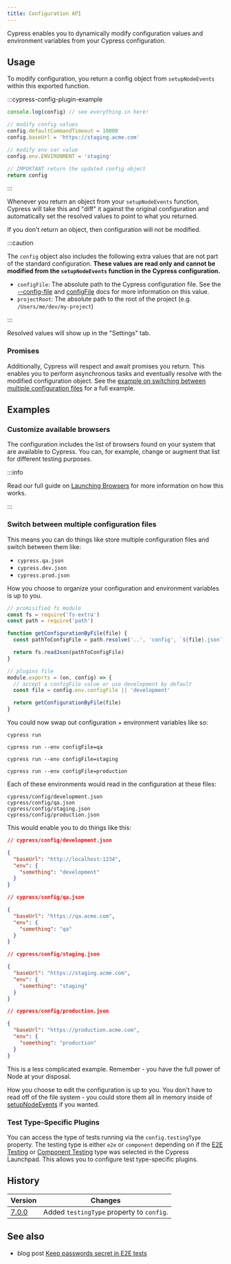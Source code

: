 ```yaml
---
title: Configuration API
---
```


Cypress enables you to dynamically modify configuration values and environment
variables from your Cypress configuration.

## Usage

<WarningSetupNodeEvents />

To modify configuration, you return a config object from `setupNodeEvents`
within this exported function.

:::cypress-config-plugin-example

```ts
console.log(config) // see everything in here!

// modify config values
config.defaultCommandTimeout = 10000
config.baseUrl = 'https://staging.acme.com'

// modify env var value
config.env.ENVIRONMENT = 'staging'

// IMPORTANT return the updated config object
return config
```

:::

Whenever you return an object from your `setupNodeEvents` function, Cypress will
take this and "diff" it against the original configuration and automatically set
the resolved values to point to what you returned.

If you don't return an object, then configuration will not be modified.

:::caution

The `config` object also includes the following extra values that are not part
of the standard configuration. **These values are read only and cannot be
modified from the `setupNodeEvents` function in the Cypress configuration.**

- `configFile`: The absolute path to the Cypress configuration file. See the
  [--config-file](/app/references/command-line#cypress-open) and
  [configFile](/app/references/module-api) docs for more information on this
  value.
- `projectRoot`: The absolute path to the root of the project (e.g.
  `/Users/me/dev/my-project`)

:::

Resolved values will show up in the "Settings" tab.

<DocsImage
  src="/img/app/configuration/plugin-configuration.png"
  alt="Resolved configuration in the Desktop app"
/>

### Promises

Additionally, Cypress will respect and await promises you return. This enables
you to perform asynchronous tasks and eventually resolve with the modified
configuration object. See the
[example on switching between multiple configuration files](#Switch-between-multiple-configuration-files)
for a full example.

## Examples

### Customize available browsers

The configuration includes the list of browsers found on your system that are
available to Cypress. You can, for example, change or augment that list for
different testing purposes.

:::info

Read our full guide on [Launching Browsers](/app/guides/launching-browsers)
for more information on how this works.

:::

### Switch between multiple configuration files

This means you can do things like store multiple configuration files and switch
between them like:

- `cypress.qa.json`
- `cypress.dev.json`
- `cypress.prod.json`

How you choose to organize your configuration and environment variables is up to
you.

```javascript
// promisified fs module
const fs = require('fs-extra')
const path = require('path')

function getConfigurationByFile(file) {
  const pathToConfigFile = path.resolve('..', 'config', `${file}.json`)

  return fs.readJson(pathToConfigFile)
}

// plugins file
module.exports = (on, config) => {
  // accept a configFile value or use development by default
  const file = config.env.configFile || 'development'

  return getConfigurationByFile(file)
}
```

You could now swap out configuration + environment variables like so:

```shell
cypress run
```

```shell
cypress run --env configFile=qa
```

```shell
cypress run --env configFile=staging
```

```shell
cypress run --env configFile=production
```

Each of these environments would read in the configuration at these files:

```text
cypress/config/development.json
cypress/config/qa.json
cypress/config/staging.json
cypress/config/production.json
```

This would enable you to do things like this:

```json
// cypress/config/development.json

{
  "baseUrl": "http://localhost:1234",
  "env": {
    "something": "development"
  }
}
```

```json
// cypress/config/qa.json

{
  "baseUrl": "https://qa.acme.com",
  "env": {
    "something": "qa"
  }
}
```

```json
// cypress/config/staging.json

{
  "baseUrl": "https://staging.acme.com",
  "env": {
    "something": "staging"
  }
}
```

```json
// cypress/config/production.json

{
  "baseUrl": "https://production.acme.com",
  "env": {
    "something": "production"
  }
}
```

This is a less complicated example. Remember - you have the full power of Node
at your disposal.

How you choose to edit the configuration is up to you. You don't have to read
off of the file system - you could store them all in memory inside of
[setupNodeEvents](/app/plugins/plugins-guide#Using-a-plugin) if you wanted.

### Test Type-Specific Plugins

You can access the type of tests running via the `config.testingType` property.
The testing type is either `e2e` or `component` depending on if the
[E2E Testing](/app/core-concepts/testing-types#What-is-E2E-Testing) or
[Component Testing](/app/core-concepts/testing-types#What-is-Component-Testing)
type was selected in the Cypress Launchpad. This allows you to configure test
type-specific plugins.

## History

| Version                            | Changes                                   |
| ---------------------------------- | ----------------------------------------- |
| [7.0.0](/app/references/changelog) | Added `testingType` property to `config`. |

## See also

- blog post
  [Keep passwords secret in E2E tests](https://glebbahmutov.com/blog/keep-passwords-secret-in-e2e-tests/)
